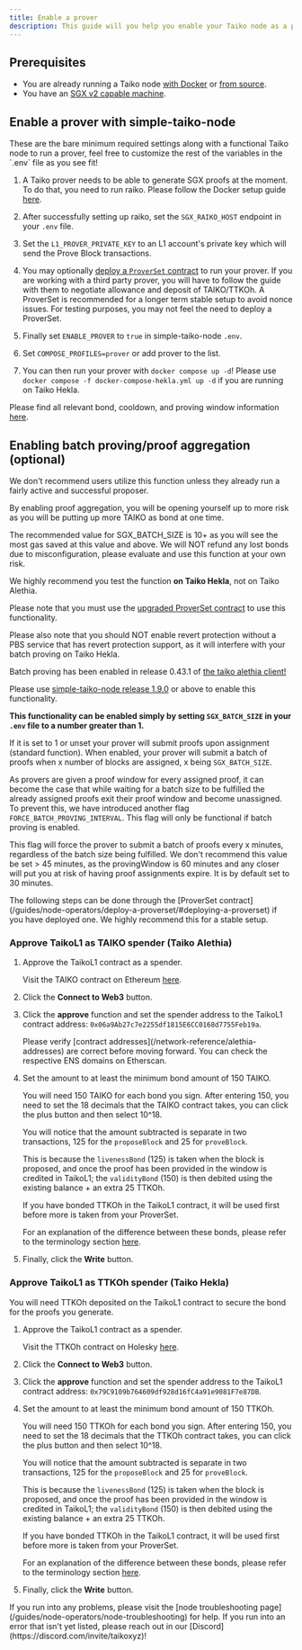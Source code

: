 ```yaml
---
title: Enable a prover
description: This guide will you help you enable your Taiko node as a prover.
---
```



## Prerequisites

- You are already running a Taiko node [with Docker](/guides/node-operators/run-a-taiko-node-with-docker) or [from source](/guides/node-operators/build-a-taiko-node-from-source).
- You have an [SGX v2 capable machine](https://github.com/ayeks/SGX-hardware#hardware-with-sgx2-support).

## Enable a prover with simple-taiko-node

<Aside>
These are the bare minimum required settings along with a functional Taiko node to run a prover, feel free to customize the rest of the variables in the `.env` file as you see fit!
</Aside>

<Steps>

1. A Taiko prover needs to be able to generate SGX proofs at the moment. To do that, you need to run raiko. Please follow the Docker setup guide [here](https://github.com/taikoxyz/raiko/blob/main/docs/README_Docker_and_RA.md).

2. After successfully setting up raiko, set the `SGX_RAIKO_HOST` endpoint in your `.env` file.

3. Set the `L1_PROVER_PRIVATE_KEY` to an L1 account's private key which will send the Prove Block transactions.

4. You may optionally [deploy a `ProverSet` contract](/guides/node-operators/deploy-a-proverset) to run your prover. If you are working with a third party prover, you will have to follow the guide with them to negotiate allowance and deposit of TAIKO/TTKOh. A ProverSet is recommended for a longer term stable setup to avoid nonce issues. For testing purposes, you may not feel the need to deploy a ProverSet.

5. Finally set `ENABLE_PROVER` to `true` in simple-taiko-node `.env`.

6. Set `COMPOSE_PROFILES=prover` or add prover to the list.

7. You can then run your prover with `docker compose up -d`! Please use `docker compose -f docker-compose-hekla.yml up -d` if you are running on Taiko Hekla.

</Steps>

Please find all relevant bond, cooldown, and proving window information [here](/network-reference/network-configuration/#cooldown-window-proving-window-and-bonds).

## Enabling batch proving/proof aggregation (optional)

<Aside type="danger">
We don't recommend users utilize this function unless they already run a fairly active and successful proposer.

By enabling proof aggregation, you will be opening yourself up to more risk as you will be putting up more TAIKO as bond at one time.

The recommended value for SGX_BATCH_SIZE is 10+ as you will see the most gas saved at this value and above. We will NOT refund any lost bonds due to misconfiguration, please evaluate and use this function at your own risk.

We highly recommend you test the function **on Taiko Hekla**, not on Taiko Alethia.

Please note that you must use the [upgraded ProverSet contract](https://github.com/taikoxyz/taiko-mono/blob/taiko-alethia-protocol-v1.11.0/packages/protocol/contracts/layer1/provers/ProverSet.sol) to use this functionality.

Please also note that you should NOT enable revert protection without a PBS service that has revert protection support, as it will interfere with your batch proving on Taiko Hekla.
</Aside>

Batch proving has been enabled in release 0.43.1 of [the taiko alethia client!](https://github.com/taikoxyz/taiko-mono/releases/tag/taiko-alethia-client-v0.43.1)

Please use [simple-taiko-node release 1.9.0](https://github.com/taikoxyz/simple-taiko-node/releases/tag/v1.9.0) or above to enable this functionality.

**This functionality can be enabled simply by setting `SGX_BATCH_SIZE` in your `.env` file to a number greater than 1.**

If it is set to 1 or unset your prover will submit proofs upon assignment (standard function).
When enabled, your prover will submit a batch of proofs when x number of blocks are assigned, x being `SGX_BATCH_SIZE`.

As provers are given a proof window for every assigned proof, it can become the case that while waiting for a batch size to be fulfilled the already assigned proofs exit their proof window and become unassigned.
To prevent this, we have introduced another flag `FORCE_BATCH_PROVING_INTERVAL`. This flag will only be functional if batch proving is enabled.

This flag will force the prover to submit a batch of proofs every x minutes, regardless of the batch size being fulfilled. We don't recommend this value be set > 45 minutes, as the provingWindow is 60 minutes and any closer will put you at risk of having proof assignments expire. It is by default set to 30 minutes.

<Aside>
The following steps can be done through the [ProverSet contract](/guides/node-operators/deploy-a-proverset/#deploying-a-proverset) if you have deployed one. We highly recommend this for a stable setup.
</Aside>

### Approve TaikoL1 as TAIKO spender (Taiko Alethia)

<Steps>

1. Approve the TaikoL1 contract as a spender.

   Visit the TAIKO contract on Ethereum [here](https://etherscan.io/address/0x10dea67478c5f8c5e2d90e5e9b26dbe60c54d800#writeProxyContract).

2. Click the **Connect to Web3** button.

3. Click the **approve** function and set the spender address to the TaikoL1 contract address: `0x06a9Ab27c7e2255df1815E6CC0168d7755Feb19a`.

   <Aside>
      Please verify [contract addresses](/network-reference/alethia-addresses) are correct before moving forward. You can check the respective ENS domains on Etherscan.
   </Aside>

4. Set the amount to at least the minimum bond amount of 150 TAIKO.

   You will need 150 TAIKO for each bond you sign. After entering 150, you need to set the 18 decimals that the TAIKO contract takes, you can click the plus button and then select 10^18.

   You will notice that the amount subtracted is separate in two transactions, 125 for the `proposeBlock` and 25 for `proveBlock`.

   This is because the `livenessBond` (125) is taken when the block is proposed, and once the proof has been provided in the window is credited in TaikoL1; the `validityBond` (150) is then debited using the existing balance + an extra 25 TTKOh.

   If you have bonded TTKOh in the TaikoL1 contract, it will be used first before more is taken from your ProverSet.

   For an explanation of the difference between these bonds, please refer to the terminology section [here](/resources/terminology).

5. Finally, click the **Write** button.

</Steps>

### Approve TaikoL1 as TTKOh spender (Taiko Hekla)

You will need TTKOh deposited on the TaikoL1 contract to secure the bond for the proofs you generate.

<Steps>

1. Approve the TaikoL1 contract as a spender.

   Visit the TTKOh contract on Holesky [here](https://holesky.etherscan.io/address/0x6490E12d480549D333499236fF2Ba6676C296011#writeProxyContract).

2. Click the **Connect to Web3** button.

3. Click the **approve** function and set the spender address to the TaikoL1 contract address: `0x79C9109b764609df928d16fC4a91e9081F7e87DB`.

4. Set the amount to at least the minimum bond amount of 150 TTKOh.

   You will need 150 TTKOh for each bond you sign. After entering 150, you need to set the 18 decimals that the TTKOh contract takes, you can click the plus button and then select 10^18.

   You will notice that the amount subtracted is separate in two transactions, 125 for the `proposeBlock` and 25 for `proveBlock`.

   This is because the `livenessBond` (125) is taken when the block is proposed, and once the proof has been provided in the window is credited in TaikoL1; the `validityBond` (150) is then debited using the existing balance + an extra 25 TTKOh.

   If you have bonded TTKOh in the TaikoL1 contract, it will be used first before more is taken from your ProverSet.

   For an explanation of the difference between these bonds, please refer to the terminology section [here](/resources/terminology).

5. Finally, click the **Write** button.

</Steps>

<Card title="Troubleshooting" icon="error">
    If you run into any problems, please visit the [node troubleshooting page](/guides/node-operators/node-troubleshooting) for help.
    If you run into an error that isn't yet listed, please reach out in our [Discord](https://discord.com/invite/taikoxyz)!
</Card>
